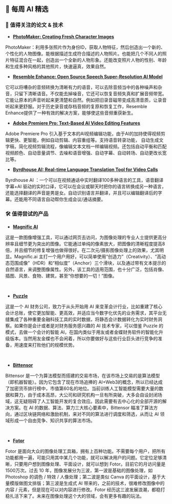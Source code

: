 

## 🤩 每周 AI 精选

### 📄 值得关注的论文 & 技术

* [**PhotoMaker: Creating Fresh Character Images**](https://huggingface.co/spaces/TencentARC/PhotoMaker)

PhotoMaker：利用多张照片作为身份ID，获取人物特征，然后创造出一个新的、个性化的人物图像。能根据描述生成符合描述的人物照片。也能把几个不同人的照片特征混合在一起，创造出一个全新的人物形象。还能改变照片人物的性别、年龄和生成多种风格的其他照片，快速逼真，效果自然。

* [**Resemble Enhance: Open Source Speech Super-Resolution AI Model**]( https://huggingface.co/spaces/ResembleAI/resemble-enhance)

它可以将嘈杂的音频转换为清晰有力的语音，可以去除音频当中的各种噪声和杂音，只留下清晰语音。不仅能去掉噪音，它还可以恢复音频失真和扩展音频带宽。它能让原本的声音听起来更清楚和自然。例如把旧录音磁带变成高清音质，让录音听起来更舒服。对于历史录音或存档音频的复原和恢复工作，Resemble Enhance提供了一种有效的解决方案，能够使这些音频重获新生。

* [**Adobe Premiere Pro: Text-Based AI Video Editing Features**](https://t.co/RvMMK6UfYK)

Adobe Premiere Pro 引入基于文本的AI视频编辑功能，由于AI的加持使得视频剪辑更快、更智能，例如自动剪辑、内容重组等。支持语音转录功能， 自动生成文字稿，简化视频剪辑流程，像编辑文本文档一样编辑视频。还包括自动平衡和匹配视频颜色、自动音量调节、去噪和语音增强、自动字幕、自动转场、自动更改长宽比等。

* [**Byrdhouse AI: Real-time Language Translation Tool for Video Calls**]( https://t.co/5YXVbqQvAT)

Byrdhouse AI ：一个可以在视频通话中实时翻译100多种语言的工具，语音翻译字幕+AI 驱动的实时口译，它可以在会议或聊天时把你的语言转换成另一种语言，还能选择翻译的声音是男是女。自动识别语言并翻译，并且可以编辑翻译后的字幕。还能用不同语言自动帮你生成会议/通话摘要。

### 🛠️ 值得尝试的产品

* [**Magnific AI** ](https://magnific.ai/)

这是一款图像增强工具，可以通过网页去访问，为图像处理的专业人士提供更高分辨率且细节更为突出的图像。它能通过单纯的像素放大，把图像的清晰程度提高8倍，并且细节的修复增强也做得很好。在二次元/摄影图像处理上的效果，尤其明显。Magnific.ai 主打一个用户用好，可以简单使用“创造力”（Creativity）、“高动态范围成像”（HDR）和“相似度”（Anchor）三个滑块，以及通过带有文本提示的自然语言，来调整图像属性。另外，该工具的适用范围，也十分广泛，包括肖像、插图、风景、食物、建筑，甚至“你想要的一切！”图像。

<br/>
<PhotoProvider>
  <PhotoView src="/blog/AI-weekly-003/001.png">
    <img src="/blog/AI-weekly-003/001.png" alt="" />
  </PhotoView>
</PhotoProvider>

* [**Puzzle** ](https://puzzle.io/)

这是一个 AI 财务公司，致力于从头开始用 AI 来变革会计行业，比如重建了核心会计总账，使它更加智能、更高效，并适应当今数字化优先的业务需求，其平台无缝集成了各种重要金融科技工具的实时数据，将静态会计数据转化为实时财务洞察。如果你是会计或者是对财务服务感兴趣的 AI 技术专家，可以借鉴 Puzzle 的模式，去做一个会计的智能 AI，在国内类似于用友或者金蝶财务软件的智能化升级版本。当然用友金蝶也不会闲着，所以你要做好与这些行业巨头进行竞争的准备，用速度来打败他们的规模优势。

<br/>
<PhotoProvider>
  <PhotoView src="/blog/AI-weekly-003/002.png">
    <img src="/blog/AI-weekly-003/002.png" alt="" />
  </PhotoView>
</PhotoProvider>

* [**Bittensor** ](https://bittensor.com/)

Bittensor 是一个为算法模型而搭建的交易市场，在该市场上交易的是算法模型（即机器智能）。因为它包含了现在市场追捧的 AI+Web3的概念，所以已经达成了加密货币排行榜中，市值第60名的地位。当前训练人工智能模型需要大量的数据和算力，由于成本高昂，大公司和研究机构一旦有所突破，大多会自设封闭场域，这无疑阻碍了人工智能开发的复合效应。因此需要有去中心化的全部开源的解决方案。在 AI 的数据、算法、算力三大核心要素中，Bittensor 瞄准了算法方向，通过区块链网络和激励机制，来对不同的算法进行调度和筛选，从而让 AI 领域形成一个自由竞争、知识共享的算法市场。

<br/>
<PhotoProvider>
  <PhotoView src="/blog/AI-weekly-003/003.png">
    <img src="/blog/AI-weekly-003/003.png" alt="" />
  </PhotoView>
</PhotoProvider>

* [**Fotor** ](https://www.fotor.com/)

Fotor 是面向大众的图像处理工具箱，拥有上百种功能。不需要每个用户，把所有功能都用一遍，可能只用其中某几个功能，就可以解决用户的问题。它定位足够清晰，只要用户想到图像处理、平面设计，就可以想到 Fotor。目前它的月访问量是1500万次。过去 10 年，图像发展分为三波，第一波是基础的图像处理，如 Photoshop 的调色 / 特效 / 人像处理；第二波是类似 Canva 的平面设计，基于大量模版做图文排版；第三波是生成式 AI 带来的，之前的技术，很难修改图像中的内容 / 元素，但是现在可以对内容进行修改。Fotor 经历这三波发展浪潮，都稳打稳扎活下来了。未来在图像处理这个大的领域，会有更多有趣的玩法。

<br/>
<PhotoProvider>
  <PhotoView src="/blog/AI-weekly-003/004.png">
    <img src="/blog/AI-weekly-003/004.png" alt="" />
  </PhotoView>
</PhotoProvider>

<Subscribe />
